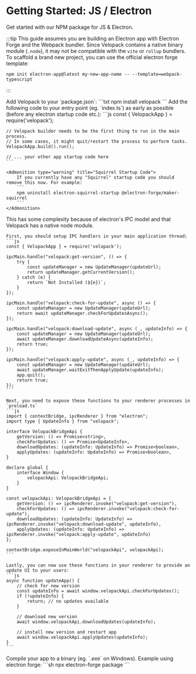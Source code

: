 

# Getting Started: JS / Electron
<AppliesTo all />
Get started with our NPM package for JS & Electron.

:::tip
This guide assumes you are building an Electron app with Electron Forge and the Webpack bundler. Since Velopack contains a native binary module (`.node`), it may not be compatible with the `vite` or `rollup` bundlers. To scaffold a brand new project, you can use the official electron forge template:
```
npm init electron-app@latest my-new-app-name -- --template=webpack-typescript
```
:::

<FancyStep step={1}>
    Add Velopack to your `package.json`:
    ```txt
    npm install velopack
    ```
</FancyStep>

<FancyStep step={2}>
    Add the following code to your entry point (eg. `index.ts`) as early as possible (before any electron startup code etc.):
    ```js
    const { VelopackApp } = require('velopack');

    // Velopack builder needs to be the first thing to run in the main process.
    // In some cases, it might quit/restart the process to perform tasks.
    VelopackApp.build().run();

    // ... your other app startup code here
    ```

    <Admonition type="warning" title="Squirrel Startup Code">
        If you currently have any "Squirrel" startup code you should remove this now. For example:
        ```
        npm uninstall electron-squirrel-startup @electron-forge/maker-squirrel 
        ```
    </Admonition>
</FancyStep>

<FancyStep step={3}>
    This has some complexity because of electron's IPC model and that Velopack has a native node module.

    First, you should setup IPC handlers in your main application thread:
    ```js
    const { VelopackApp } = require('velopack');

    ipcMain.handle("velopack:get-version", () => {
        try {
            const updateManager = new UpdateManager(updateUrl);
            return updateManager.getCurrentVersion();
        } catch (e) {
            return `Not Installed (${e})`;
        }
    });

    ipcMain.handle("velopack:check-for-update", async () => {
        const updateManager = new UpdateManager(updateUrl);
        return await updateManager.checkForUpdatesAsync();
    });

    ipcMain.handle("velopack:download-update", async (_, updateInfo) => {
        const updateManager = new UpdateManager(updateUrl);
        await updateManager.downloadUpdateAsync(updateInfo);
        return true;
    });

    ipcMain.handle("velopack:apply-update", async (_, updateInfo) => {
        const updateManager = new UpdateManager(updateUrl);
        await updateManager.waitExitThenApplyUpdate(updateInfo);
        app.quit();
        return true;
    });
    ```

    Next, you need to expose these functions to your renderer processes in `preload.ts`
    ```js
    import { contextBridge, ipcRenderer } from "electron";
    import type { UpdateInfo } from "velopack";

    interface VelopackBridgeApi {
        getVersion: () => Promise<string>,
        checkForUpdates: () => Promise<UpdateInfo>,
        downloadUpdates: (updateInfo: UpdateInfo) => Promise<boolean>,
        applyUpdates: (updateInfo: UpdateInfo) => Promise<boolean>,
    }

    declare global {
        interface Window {
            velopackApi: VelopackBridgeApi;
        }
    }

    const velopackApi: VelopackBridgeApi = {
        getVersion: () => ipcRenderer.invoke("velopack:get-version"),
        checkForUpdates: () => ipcRenderer.invoke("velopack:check-for-update"),
        downloadUpdates: (updateInfo: UpdateInfo) => ipcRenderer.invoke("velopack:download-update", updateInfo),
        applyUpdates: (updateInfo: UpdateInfo) => ipcRenderer.invoke("velopack:apply-update", updateInfo)
    };

    contextBridge.exposeInMainWorld("velopackApi", velopackApi);
    ```

    Lastly, you can now use these functions in your renderer to provide an update UI to your users:
    ```js
    async function updateApp() {
        // check for new version
        const updateInfo = await window.velopackApi.checkForUpdates();
        if (!updateInfo) {
            return; // no updates available
        }

        // download new version
        await window.velopackApi.downloadUpdates(updateInfo);

        // install new version and restart app
        await window.velopackApi.applyUpdates(updateInfo);
    }
    ```
</FancyStep>

<FancyStep step={4}>
    Compile your app to a binary (eg. `.exe` on Windows). Example using electron forge:
    ```sh
    npx electron-forge package
    ```
</FancyStep>

<FancyStep step={5}>
    <InstallVpk />
</FancyStep>

<FancyStep step={6} noline={true}>
    <BuildRelease />
</FancyStep>

<Completion />